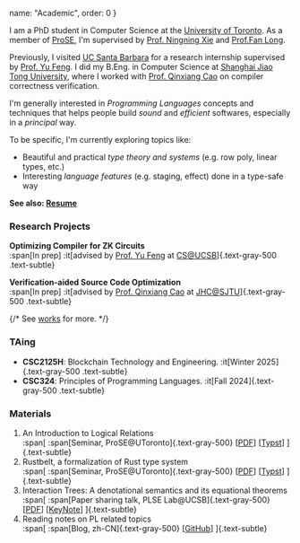   name: "Academic",
  order: 0
}

I am a PhD student in Computer Science at the [University of Toronto](https://www.utoronto.ca/). As a member of [ProSE](https://www.cs.toronto.edu/~prose/), I'm supervised by [Prof. Ningning Xie](https://xnning.github.io/) and [Prof.Fan Long](https://www.cs.toronto.edu/~fanl/).

Previously, I visited [UC Santa Barbara](https://www.ucsb.edu/) for a research internship supervised by [Prof. Yu Feng](https://fredfeng.github.io/). I did my B.Eng. in Computer Science at [Shanghai Jiao Tong University](https://en.sjtu.edu.cn/), where I worked with [Prof. Qinxiang Cao](https://jhc.sjtu.edu.cn/people/members/faculty/qinxiang-cao.html) on compiler correctness verification.

I'm generally interested in *Programming Languages* concepts and techniques that helps people build *sound* and *efficient* softwares, especially in a *principal* way.

To be specific, I'm currently exploring topics like:
- Beautiful and practical *type theory and systems* (e.g. row poly, linear types, etc.)
- Interesting *language features* (e.g. staging, effect) done in a type-safe way

**See also: [Resume](resume.pdf)**

### Research Projects

**Optimizing Compiler for ZK Circuits**\
:span[In prep]
:it[advised by [Prof. Yu Feng](https://fredfeng.github.io/) at [CS@UCSB](https://www.cs.ucsb.edu/)]{.text-gray-500 .text-subtle}

**Verification-aided Source Code Optimization**\
:span[In prep]
:it[advised by [Prof. Qinxiang Cao](https://jhc.sjtu.edu.cn/people/members/faculty/qinxiang-cao.html) at [JHC@SJTU](https://jhc.sjtu.edu.cn/)]{.text-gray-500 .text-subtle}

{/* See [works](works) for more. */}

### TAing

- **CSC2125H**: Blockchain Technology and Engineering.
:it[Winter 2025]{.text-gray-500 .text-subtle}
- **CSC324**: Principles of Programming Languages.
:it[Fall 2024]{.text-gray-500 .text-subtle}

### Materials

1. An Introduction to Logical Relations\
:span[
:span[Seminar, ProSE@UToronto]{.text-gray-500}
\[[PDF](lr_prose.pdf)\] \[[Typst](lr_prose.zip)\]
]{.text-subtle}
1. Rustbelt, a formalization of Rust type system\
:span[
:span[Seminar, ProSE@UToronto]{.text-gray-500}
\[[PDF](rustbelt_prose.pdf)\] \[[Typst](rustbelt_prose.zip)\]
]{.text-subtle}
1. Interaction Trees: A denotational semantics and its equational theorems\
:span[
:span[Paper sharing talk, PLSE Lab@UCSB]{.text-gray-500}
\[[PDF](itree_pl_lunch.pdf)\] \[[KeyNote](itree_pl_lunch.key)\]
]{.text-subtle}
1. Reading notes on PL related topics\
:span[
:span[Blog, zh-CN]{.text-gray-500}
\[[GitHub](https://github.com/PhotonQuantum/baka-notes)\]
]{.text-subtle}
